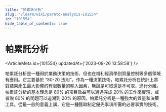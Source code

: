 ```yaml
---
title: "帕累託分析"
slug: "/learn/wiki/pareto-analysis-101554"
id: "101554"
hide_table_of_contents: true
---
```



# 帕累託分析

<ArticleMeta id={101554} updatedAt={'2023-09-26 13:58:58'} />
<div className='border-solid border-b border-t-0 my-4 border-[var(--ifm-color-gray-300)]' />

帕累託分析是一種用於業務決策的技術，但也在福利經濟學到質量控制等多個領域有應用。它主要基於 “80-20 法則”。作為一種決策技術，帕累託分析在統計上將對結果產生最大影響的有限數量的輸入因素，無論是可取還是不可取，進行分離。帕累託分析的基本理念是 80% 的項目效益可以通過完成 20% 的工作來實現，或者説 80% 的問題可以追溯到 20% 的原因。帕累託分析是一種強大的質量和決策工具。從最一般的意義上講，它是一種獲取制定優先事項所需的必要事實的技術。
